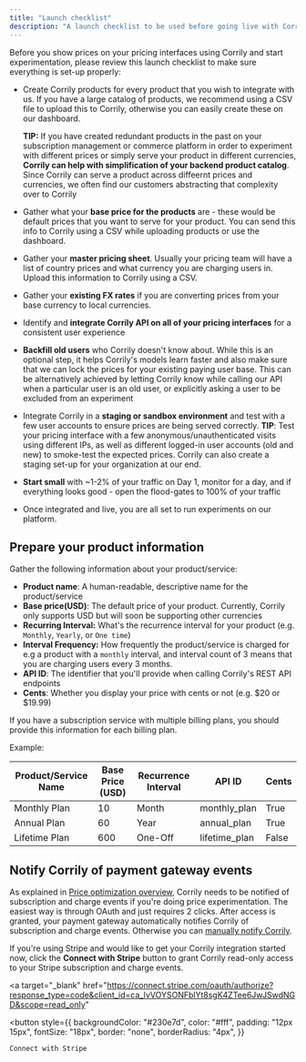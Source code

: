```yaml
---
title: "Launch checklist"
description: "A launch checklist to be used before going live with Corrily."
---
```


Before you show prices on your pricing interfaces using Corrily and start experimentation, please review this launch
checklist to make sure everything is set-up properly:

- Create Corrily products for every product that you wish to integrate with us. If you have a large catalog of products,
we recommend using a CSV file to upload this to Corrily, otherwise you can easily create these on our dashboard.

    **TIP:** If you have created redundant products in the past on your subscription management or commerce platform in
    order to experiment with different prices or simply serve your product in different currencies, **Corrily can help with
    simplification of your backend product catalog**. Since Corrily can serve a product across diffeernt prices and currencies,
    we often find our customers abstracting that complexity over to Corrily

- Gather what your **base price for the products** are - these would be default prices that you want to serve for your product.
You can send this info to Corrily using a CSV while uploading products or use the dashboard.

- Gather your **master pricing sheet**. Usually your pricing team will have a list of country prices and what currency you
are charging users in. Upload this information to Corrily using a CSV.

- Gather your **existing FX rates** if you are converting prices from your base currency to local currencies.

- Identify and **integrate Corrily API on all of your pricing interfaces** for a consistent user experience

- **Backfill old users** who Corrily doesn't know about. While this is an optional step, it helps Corrily's models learn faster
and also make sure that we can lock the prices for your existing paying user base. This can be alternatively achieved by letting
Corrily know while calling our API when a particular user is an old user, or explicitly asking a user to be excluded from an experiment

- Integrate Corrily in a **staging or sandbox environment** and test with a few user accounts to ensure prices are being served
correctly.
    **TIP**: Test your pricing interface with a few anonymous/unauthenticated visits using different IPs, as well as different
    logged-in user accounts (old and new) to smoke-test the expected prices. Corrily can also create a staging set-up for
    your organization at our end.

- **Start small** with ~1-2% of your traffic on Day 1, monitor for a day, and if everything looks good - open the flood-gates to
100% of your traffic

- Once integrated and live, you are all set to run experiments on our platform.

## Prepare your product information

Gather the following information about your product/service:

- **Product name**: A human-readable, descriptive name for the product/service
- **Base price(USD)**: The default price of your product. Currently, Corrily only supports USD but will soon be supporting
other currencies
- **Recurring Interval:** What's the recurrence interval for your product (e.g. `Monthly`, `Yearly`, or `One time`)
- **Interval Frequency:** How frequently the product/service is charged for e.g a product with a `monthly` interval, and interval
count of 3 means that you are charging users every 3 months.
- **API ID**: The identifier that you'll provide when calling Corrily's REST API endpoints
- **Cents**: Whether you display your price with cents or not (e.g. $20 or $19.99)

If you have a subscription service with multiple billing plans, you should provide this information for each billing plan.

Example:

| Product/Service Name | Base Price (USD) | Recurrence Interval | API ID        | Cents |
| -------------------- | ---------------- | ------------------- | ------------- | ----- |
| Monthly Plan         | 10               | Month               | monthly_plan  | True  |
| Annual Plan          | 60               | Year                | annual_plan   | True  |
| Lifetime Plan        | 600              | One-Off             | lifetime_plan | False |


## Notify Corrily of payment gateway events

As explained in [Price optimization overview](../pricing/price-optimization-overview), Corrily needs to be notified of subscription
and charge events if you're doing price experimentation. The easiest way is through OAuth and just requires 2 clicks.
After access is granted, your payment gateway automatically notifies Corrily of subscription and charge events.
Otherwise you can [manually notify Corrily](../payment-gateways/integration-guide#manually-notify-corrily-of-subscription-and-charge-events).

If you're using Stripe and would like to get your Corrily integration started now, click the **Connect with Stripe** button to grant Corrily read-only access to your Stripe subscription and charge events.

<a
  target="_blank"
  href="https://connect.stripe.com/oauth/authorize?response_type=code&client_id=ca_IvVOYSONFblYt8sgK4ZTee6JwJSwdNGD&scope=read_only"
>

  <button
    style={{
      backgroundColor: "#230e7d",
      color: "#fff",
      padding: "12px 15px",
      fontSize: "18px",
      border: "none",
      borderRadius: "4px",
    }}
  >
    Connect with Stripe
  </button>
  
</a>
